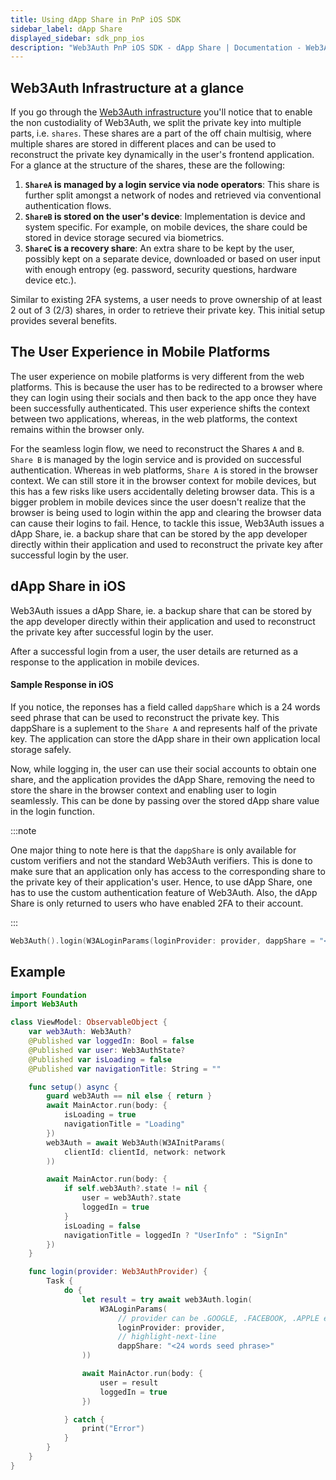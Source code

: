 ```yaml
---
title: Using dApp Share in PnP iOS SDK
sidebar_label: dApp Share
displayed_sidebar: sdk_pnp_ios
description: "Web3Auth PnP iOS SDK - dApp Share | Documentation - Web3Auth"
---
```



## Web3Auth Infrastructure at a glance

If you go through the [Web3Auth infrastructure](/infrastructure/) you'll notice that to enable the
non custodiality of Web3Auth, we split the private key into multiple parts, i.e. `shares`. These
shares are a part of the off chain multisig, where multiple shares are stored in different places
and can be used to reconstruct the private key dynamically in the user's frontend application. For a
glance at the structure of the shares, these are the following:

1. **`ShareA` is managed by a login service via node operators**: This share is further split
   amongst a network of nodes and retrieved via conventional authentication flows.
2. **`ShareB` is stored on the user's device**: Implementation is device and system specific. For
   example, on mobile devices, the share could be stored in device storage secured via biometrics.
3. **`ShareC` is a recovery share**: An extra share to be kept by the user, possibly kept on a
   separate device, downloaded or based on user input with enough entropy (eg. password, security
   questions, hardware device etc.).

Similar to existing 2FA systems, a user needs to prove ownership of at least 2 out of 3 (2/3)
shares, in order to retrieve their private key. This initial setup provides several benefits.

## The User Experience in Mobile Platforms

The user experience on mobile platforms is very different from the web platforms. This is because
the user has to be redirected to a browser where they can login using their socials and then back to
the app once they have been successfully authenticated. This user experience shifts the context
between two applications, whereas, in the web platforms, the context remains within the browser
only.

For the seamless login flow, we need to reconstruct the Shares `A` and `B`. `Share B` is managed by
the login service and is provided on successful authentication. Whereas in web platforms, `Share A`
is stored in the browser context. We can still store it in the browser context for mobile devices,
but this has a few risks like users accidentally deleting browser data. This is a bigger problem in
mobile devices since the user doesn't realize that the browser is being used to login within the app
and clearing the browser data can cause their logins to fail. Hence, to tackle this issue, Web3Auth
issues a dApp Share, ie. a backup share that can be stored by the app developer directly within
their application and used to reconstruct the private key after successful login by the user.

## dApp Share in iOS

Web3Auth issues a dApp Share, ie. a backup share that can be stored by the app developer directly
within their application and used to reconstruct the private key after successful login by the user.

After a successful login from a user, the user details are returned as a response to the application
in mobile devices.

#### Sample Response in iOS

<IosResponse />

If you notice, the reponses has a field called `dappShare` which is a 24 words seed phrase that can
be used to reconstruct the private key. This dappShare is a suplement to the `Share A` and
represents half of the private key. The application can store the dApp share in their own
application local storage safely.

Now, while logging in, the user can use their social accounts to obtain one share, and the
application provides the dApp Share, removing the need to store the share in the browser context and
enabling user to login seamlessly. This can be done by passing over the stored dApp share value in
the login function.

:::note

One major thing to note here is that the `dappShare` is only available for custom verifiers and not
the standard Web3Auth verifiers. This is done to make sure that an application only has access to
the corresponding share to the private key of their application's user. Hence, to use dApp Share,
one has to use the custom authentication feature of Web3Auth. Also, the dApp Share is only returned
to users who have enabled 2FA to their account.

:::

```swift
Web3Auth().login(W3ALoginParams(loginProvider: provider, dappShare = "<24 words seed phrase>"))
```

## Example

```swift
import Foundation
import Web3Auth

class ViewModel: ObservableObject {
    var web3Auth: Web3Auth?
    @Published var loggedIn: Bool = false
    @Published var user: Web3AuthState?
    @Published var isLoading = false
    @Published var navigationTitle: String = ""

    func setup() async {
        guard web3Auth == nil else { return }
        await MainActor.run(body: {
            isLoading = true
            navigationTitle = "Loading"
        })
        web3Auth = await Web3Auth(W3AInitParams(
            clientId: clientId, network: network
        ))

        await MainActor.run(body: {
            if self.web3Auth?.state != nil {
                user = web3Auth?.state
                loggedIn = true
            }
            isLoading = false
            navigationTitle = loggedIn ? "UserInfo" : "SignIn"
        })
    }

    func login(provider: Web3AuthProvider) {
        Task {
            do {
                let result = try await web3Auth.login(
					W3ALoginParams(
                        // provider can be .GOOGLE, .FACEBOOK, .APPLE etc
						loginProvider: provider,
						// highlight-next-line
                        dappShare: "<24 words seed phrase>"
				))

                await MainActor.run(body: {
                    user = result
                    loggedIn = true
                })

            } catch {
                print("Error")
            }
        }
    }
}

```
